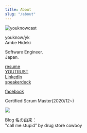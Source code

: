 ```yaml
---
title: About
slug: "/about"
---
```


![youknowcast](https://d1q5p5okdzyz0p.cloudfront.net/about-dog_s.png#float=left)

youknow/yk  
Ambe Hideki

Software Engineer.  
Japan.

[resume](https://www.resume.id/youknowcast)  
[YOUTRUST](https://youtrust.jp/users/youknowcast)  
[LinkedIn](https://www.linkedin.com/in/youknowcast/)  
[speakerdeck](https://speakerdeck.com/youknowcast)  

[facebook](https://www.facebook.com/hideki.ambe)  

Certified Scrum Master(2020/12~)

![](https://d1q5p5okdzyz0p.cloudfront.net/about-seal-csm.png)

Blog 名の由来：  
"call me stupid" by drug store cowboy